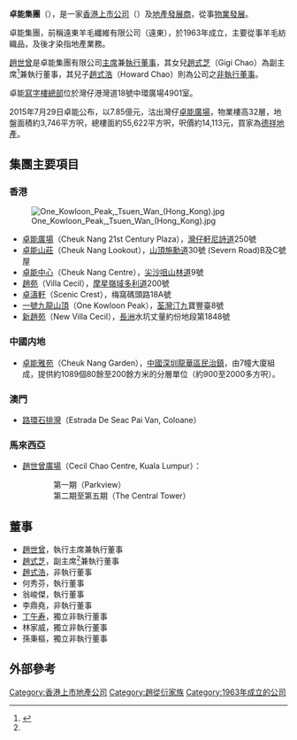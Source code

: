 
{{Infobox Company
|name = 卓能(集团)有限公司
|name_en = Cheuk Nang (Holdings) Limited
|company_logo = [[File:Logo_zn.png|File:Logo zn.png]]
|company_type = [[上市公司|上市公司]]
|traded_as = {{hkex|00131}}
|company_slogan = 
|listing = 1988年
|location = [[香港|香港]][[湾仔|湾仔]][[港灣道|港灣道]]18號<br />[[中環广场|中環广场]]49楼4901室
|founder = [[赵世曾|赵世曾]]
|chairman1 = [[赵世曾|赵世曾]]
|industry = [[地產|地產]]業
|sales = 
|profit = 
|asset = 
|revenue =2481万港元（2013年12月31日）
|market_value = 
|num_employees =   
|products = [[地產|地產]]、[[股票|股票]]投資 
|homepage = [http://www.cheuknang.com.hk/ 卓能集团] 
}}  
'''卓能集團'''（{{lang-en|Cheuk Nang (Holdings) Ltd}}），是一家[[香港上市公司|香港上市公司]]（{{sehk|0131}}）及[[地產發展商|地產發展商]]，從事[[物業發展|物業發展]]。

卓能集團，前稱遠東羊毛纖維有限公司（遠東），於1963年成立，主要從事羊毛紡織品，及後才染指地產業務。{{fact|由於1980年代航運業嚴重萎縮，[[趙世曾|趙世曾]]名下的[[華光海運|華光海運]]陷入財困，故此趙世曾於1988年向[[亞證地產|亞洲證券]]出售名下[[華光地產|華光地產]]，再購入[[遠東毛紡|遠東毛紡]]並改為現在的名稱，名下府邸「趙苑」（Villa Cecil）也從華光地產轉移至卓能，自此卓能集團活躍於香港、[[澳門|澳門]]、[[大中華|大中華]]及[[馬來西亞|馬來西亞]]進行房地產投資開發，項目主要包括住宅，商業樓宇和出租房地產。}}

[[趙世曾|趙世曾]]是卓能集團有限公司[[主席|主席]]兼[[執行董事|執行董事]]，其女兒[[趙式芝|趙式芝]]（Gigi Chao）為副主席<ref name="appledaily20151208">{{cite web |url=http://hk.apple.nextmedia.com/financeestate/art/20151208/19403462 |title=中環在線：叫OPUS想賣貴啲？ |publisher=[[蘋果日報_(香港)|蘋果日報]] |date=2015年12月8日 |access-date=2015年12月9日 |archive-date=2016年6月25日 |archive-url=https://web.archive.org/web/20160625105925/http://hk.apple.nextmedia.com/financeestate/art/20151208/19403462 }}{{zh-hant}}</ref>兼執行董事，其兒子[[趙式浩|趙式浩]]（Howard Chao）則為公司之[[非執行董事|非執行董事]]。

卓能[[寫字樓|寫字樓]][[總部|總部]]位於灣仔港灣道18號中環廣場4901室。

2015年7月29日卓能公布，以7.85億元，沽出灣仔[[卓能廣場|卓能廣場]]，物業樓高32層，地盤面積約3,746平方呎，總樓面約55,622平方呎，呎價約14,113元，買家為[[德祥地產|德祥地產]]。

==集團主要項目==
===香港===
[[File:One_Kowloon_Peak,_Tsuen_Wan_(Hong_Kong).jpg|thumb]]
*[[卓能廣場|卓能廣場]]（Cheuk Nang 21st Century Plaza），[[灣仔|灣仔]][[軒尼詩道|軒尼詩道]]250號
*[[卓能山莊|卓能山莊]]（Cheuk Nang Lookout），[[太平山_(香港)|山頂]][[施勳道|施勳道]]30號 (Severn Road)B及C號屋
*[[卓能中心|卓能中心]]（Cheuk Nang Centre），[[尖沙咀|尖沙咀]][[山林道|山林道]]9號
*[[趙苑|趙苑]]（Villa Cecil），[[摩星嶺|摩星嶺]][[域多利道|域多利道]]200號
*[[卓濤軒|卓濤軒]]（Scenic Crest），梅窩碼頭路18A號
*[[一號九龍山頂|一號九龍山頂]]（One Kowloon Peak），[[荃灣|荃灣]][[汀九|汀九]]寶豐臺8號 
*[[新趙苑|新趙苑]]（New Villa Cecil），[[長洲_(香港)|長洲]]水坑丈量約份地段第1848號

===中國内地===
*[[卓能雅苑|卓能雅苑]]（Cheuk Nang Garden），[[中國|中國]][[深圳市|深圳]][[龙华区_(深圳市)|龍華區]][[民治街道|民治鎮]]，由7幢大廈組成，提供約1089個80餘至200餘方米的分層單位（約900至2000多方呎）。

===澳門===
*[[路環石排灣|路環石排灣]]（Estrada De Seac Pai Van, Coloane）
===馬來西亞===
*[[趙世曾廣場|趙世曾廣場]]（Cecil Chao Centre, Kuala Lumpur）：
::第一期（Parkview）
::第二期至第五期（The Central Tower）

==董事==
*[[趙世曾|趙世曾]]，執行主席兼執行董事
*[[趙式芝|趙式芝]]，副主席<ref name="appledaily20151208"/>兼執行董事
*[[趙式浩|趙式浩]]，非執行董事
*何秀芬，執行董事
*翁峻傑，執行董事
*李鼎堯，非執行董事
*[[丁午寿|丁午寿]]，獨立非執行董事
*林家威，獨立非執行董事
*孫秉樞，獨立非執行董事

==外部參考==
{{reflist}}

[[Category:香港上市地產公司|Category:香港上市地產公司]]
[[Category:趙從衍家族|Category:趙從衍家族]]
[[Category:1963年成立的公司|Category:1963年成立的公司]]